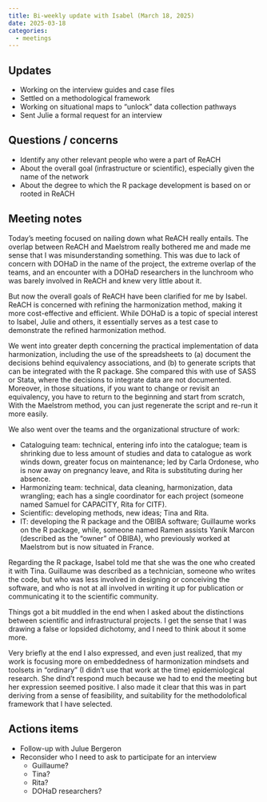 ```yaml
---
title: Bi-weekly update with Isabel (March 18, 2025)
date: 2025-03-18
categories: 
  - meetings
---
```


## Updates
- Working on the interview guides and case files
- Settled on a methodological framework
- Working on situational maps to "unlock" data collection pathways
- Sent Julie a formal request for an interview

## Questions / concerns
- Identify any other relevant people who were a part of ReACH
- About the overall goal (infrastructure or scientific), especially given the name of the network
- About the degree to which the R package development is based on or rooted in ReACH

## Meeting notes
Today's meeting focused on nailing down what ReACH really entails.
The overlap between ReACH and Maelstrom really bothered me and made me sense that I was misunderstanding something.
This was due to lack of concern with DOHaD in the name of the project, the extreme overlap of the teams, and an encounter with a DOHaD researchers in the lunchroom who was barely involved in ReACH and knew very little about it.

But now the overall goals of ReACH have been clarified for me by Isabel.
ReACH is concerned with refining the harmonization method, making it more cost-effective and efficient.
While DOHaD is a topic of special interest to Isabel, Julie and others, it essentially serves as a test case to demonstrate the refined harmonization method.

We went into greater depth concerning the practical implementation of data harmonization, including the use of the spreadsheets to (a) document the decisions behind equivalency associations, and (b) to generate scripts that can be integrated with the R package.
She compared this with use of SASS or Stata, where the decisions to integrate data are not documented.
Moreover, in those situations, if you want to change or revisit an equivalency, you have to return to the beginning and start from scratch,
With the Maelstrom method, you can just regenerate the script and re-run it more easily.

We also went over the teams and the organizational structure of work:

- Cataloguing team: technical, entering info into the catalogue; team is shrinking due to less amount of studies and data to catalogue as work winds down, greater focus on maintenance; led by Carla Ordonese, who is now away on pregnancy leave, and Rita is substituting during her absence.
- Harmonizing team: technical, data cleaning, harmonization, data wrangling; each has a single coordinator for each project (someone named Samuel for CAPACITY, Rita for CITF).
- Scientific: developing methods, new ideas; Tina and Rita.
- IT: developing the R package and the OBIBA software; Guillaume works on the R package, while, someone named Ramen assists Yanik Marcon (described as the "owner" of OBIBA), who previously worked at Maelstrom but is now situated in France.

Regarding the R package, Isabel told me that she was the one who created it with Tina.
Guillaume was described as a technician, someone who writes the code, but who was less involved in designing or conceiving the software, and who is not at all involved in writing it up for publication or communicating it to the scientific community.

Things got a bit muddled in the end when I asked about the distinctions between scientific and infrastructural projects.
I get the sense that I was drawing a false or lopsided dichotomy, and I need to think about it some more.

Very briefly at the end I also expressed, and even just realized, that my work is focusing more on embeddedness of harmonization mindsets and toolsets in "ordinary" (I didn't use that work at the time) epidemiological research.
She dind't respond much because we had to end the meeting but her expression seemed positive.
I also made it clear that this was in part deriving from a sense of feasibility, and suitability for the methodolofical framework that I have selected.

## Actions items
- Follow-up with Julue Bergeron
- Reconsider who I need to ask to participate for an interview
  - Guillaume?
  - Tina?
  - Rita?
  - DOHaD researchers?

